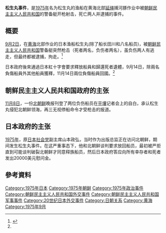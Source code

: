 '''松生丸事件'''，是[[1975年|1975年]]名为松生丸的渔船在黄海北部[[延绳捕鱼|延绳]]捕河豚作业中被[[朝鲜民主主义人民共和国|朝鲜民主主义人民共和国]]的警备艇开枪射击，死亡两人并逮捕的事件。

==概要==
[[9月2日|9月2日]]，在[[黄海|黄海]]北部作业的日本渔船松生丸(除了船长田川和八名船员)，被[[朝鲜民主主义人民共和国|朝鲜民主主义人民共和国]]警备艇突然枪击（死者两名，负伤者两名），虽负伤两人有逃走，但最终都被逮捕，拘走。<ref name="Matsuoimaru">{{Cite Web |url=http://www.mofa.go.jp/mofaj/gaiko/bluebook/1976_1/s51-2-1-1.htm#G9 |trans-title=每个国家的情况以及日本与这些国家的关系 |title=各国の情勢及びわが国とこれら諸国との関係 |quote=(3)北朝鮮との関係(イ)　松生丸事件... |access-date=2017-09-02 |archive-date=2019-11-15 |archive-url=https://web.archive.org/web/20191115051112/https://www.mofa.go.jp/mofaj/gaiko/bluebook/1976_1/s51-2-1-1.htm#G9 |dead-url=no }}</ref>

日本政府後來通過日本紅十字會要求釋放船員和歸還死者遺體，9月14日，除兩名負傷船員外其他船員獲釋，11月14日兩位負傷船員回國。<ref name="Matsuoimaru"></ref>

==朝鲜民主主义人民共和国政府的主张==
[[11月8日|11月8日]]，一份[[朝鲜|北朝鲜]]晚报刊登了两位负伤船员在[[平壤|平壤]]记者会上的自白，承认松生丸侵犯北朝鲜领海，再三无视停船命令才受枪击的报道。

==日本政府的主张==
[[1975年|1975年]]，原[[日本社会党|日本社会党]]副主席山本政弘，当时作为出版总监正在访问北朝鲜，期间发生松生丸事件。在这严重事态下，他和北朝鲜谈判要求放回船员，最初被严拒直到可能谈判破裂北朝鲜才同意释族船员，然后日本政府答应向所有幸存者和死者发出20000美元慰问金。

==參考資料==
{{reflist}}

[[Category:1975年日本|Category:1975年日本]]
[[Category:1975年朝鲜|Category:1975年朝鲜]]
[[Category:1975年政治事件|Category:1975年政治事件]]
[[Category:朝鲜民主主义人民共和国外交事件|Category:朝鲜民主主义人民共和国外交事件]]
[[Category:朝鲜民主主义人民共和国军事事件|Category:朝鲜民主主义人民共和国军事事件]]
[[Category:20世纪日本外交事件|Category:20世纪日本外交事件]]
[[Category:日朝关系|Category:日朝关系]]
[[Category:黄海|Category:黄海]]
[[Category:1975年9月|Category:1975年9月]]